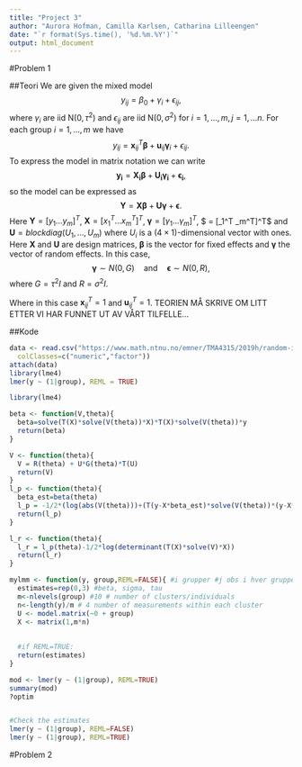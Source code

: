 ```yaml
---
title: "Project 3"
author: "Aurora Hofman, Camilla Karlsen, Catharina Lilleengen"
date: "`r format(Sys.time(), '%d.%m.%Y')`"
output: html_document
---
```


#Problem 1 

##Teori
We are given the mixed model 
$$
  y_{ij} = \beta_0 + \gamma_i + \epsilon_{ij}, 
$$
where $\gamma_i$ are iid N$(0,\tau^2)$ and $\epsilon_{ij}$ are  iid N$(0,\sigma^2)$ for $i = 1,\ldots,m,  j = 1,\ldots n$. For each group $i = 1,\ldots,m$ we have 
$$
   y_{ij} = \boldsymbol{x}_{ij}^T\boldsymbol{\beta} + \boldsymbol{u}_{ij}\boldsymbol{\gamma}_i + \epsilon_{ij}. 
$$
To express the model in matrix notation we can write
$$
  \boldsymbol{y_i} = \boldsymbol{X_i}\boldsymbol{\beta} + \boldsymbol{U_i}\boldsymbol{\gamma_i} + \boldsymbol{\epsilon_i}, 
$$
so the model can be expressed as 
$$
  \boldsymbol{Y} = \boldsymbol{X}\boldsymbol{\beta} + \boldsymbol{U}\boldsymbol{\gamma} + \boldsymbol{\epsilon}.
$$
Here $\boldsymbol{Y} = [y_1 \ldots y_m]^T$, $\boldsymbol{X} = [x_1^T \ldots x_m^T]^T$, $\boldsymbol{\gamma} = [\gamma_1 \ldots \gamma_m]^T$, $ \boldsymbol{\epsilon}= [\epsilon_1^T \ldots \epsilon_m^T]^T$ and $\boldsymbol{U} = blockdiag(U_1, \ldots , U_m)$ where $U_i$ is a $(4\times 1)$-dimensional vector with ones. 
Here $\boldsymbol{X}$ and $\boldsymbol{U}$ are design matrices, $\boldsymbol{\beta}$ is the vector for fixed effects and $\boldsymbol{\gamma}$ the vector of random effects. In this case, 
$$
  \boldsymbol{\gamma} \sim N(0,G) \quad \textrm{and} \quad \boldsymbol{\epsilon} \sim N(0,R),  
$$
where $G = \tau^2I$ and $R = \sigma^2I$. 

Where in this case $\boldsymbol{x}_{ij}^T = 1$ and $\boldsymbol{u}_{ij}^T = 1$.
TEORIEN MÅ SKRIVE OM LITT ETTER VI HAR FUNNET UT AV VÅRT TILFELLE...
   
##Kode

```r
data <- read.csv("https://www.math.ntnu.no/emner/TMA4315/2019h/random-intercept.csv",
  colClasses=c("numeric","factor"))
attach(data)
library(lme4)
lmer(y ~ (1|group), REML = TRUE)

```

```r
library(lme4)

beta <- function(V,theta){
  beta=solve(T(X)*solve(V(theta))*X)*T(X)*solve(V(theta))*y
  return(beta)
}

V <- function(theta){
  V = R(theta) + U*G(theta)*T(U)
  return(V)
}
l_p <- function(theta){
  beta_est=beta(theta)
  l_p = -1/2*(log(abs(V(theta)))+(T(y-X*beta_est)*solve(V(theta))*(y-X*beta_est)))
  return(l_p)
}

l_r <- function(theta){
  l_r = l_p(theta)-1/2*log(determinant(T(X)*solve(V)*X))
  return(l_r)
}
```

```r
mylmm <- function(y, group,REML=FALSE){ #i grupper #j obs i hver gruppe
  estimates=rep(0,3) #beta, sigma, tau
  m<-nlevels(group) #10 # number of clusters/individuals
  n<-length(y)/m # 4 number of measurements within each cluster
  U <- model.matrix(~0 + group)
  X <- matrix(1,m*n)
  
  
  #if REML=TRUE: 
  return(estimates)
}

mod <- lmer(y ~ (1|group), REML=TRUE)
summary(mod)
?optim


#Check the estimates
lmer(y ~ (1|group), REML=FALSE) 
lmer(y ~ (1|group), REML=TRUE)

```


#Problem 2